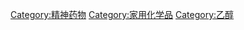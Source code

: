 {{Commons category|Alcohols}}

[[Category:精神药物|Category:精神药物]]
[[Category:家用化学品|Category:家用化学品]]
[[Category:乙醇|Category:乙醇]]